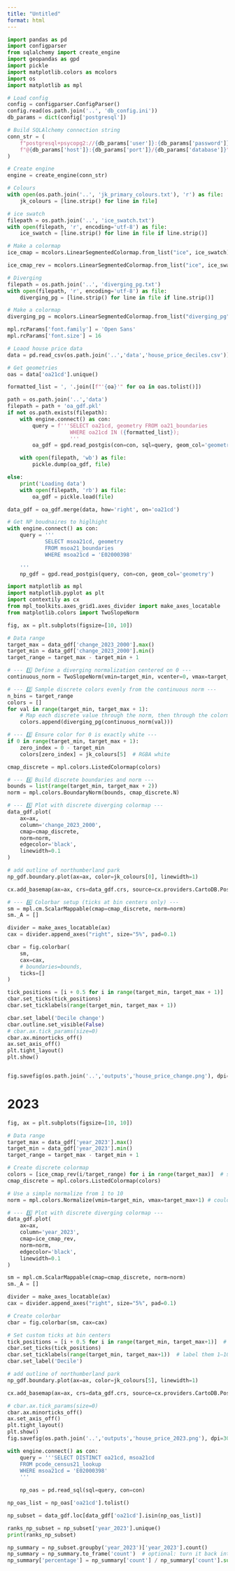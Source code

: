 ```yaml
---
title: "Untitled"
format: html
---
```



```python
import pandas as pd
import configparser
from sqlalchemy import create_engine
import geopandas as gpd
import pickle
import matplotlib.colors as mcolors
import os
import matplotlib as mpl

# Load config
config = configparser.ConfigParser()
config.read(os.path.join('..', 'db_config.ini'))
db_params = dict(config['postgresql'])

# Build SQLAlchemy connection string
conn_str = (
    f"postgresql+psycopg2://{db_params['user']}:{db_params['password']}"
    f"@{db_params['host']}:{db_params['port']}/{db_params['database']}"
)

# Create engine
engine = create_engine(conn_str)

# Colours
with open(os.path.join('..', 'jk_primary_colours.txt'), 'r') as file:
    jk_colours = [line.strip() for line in file]

# ice swatch
filepath = os.path.join('..', 'ice_swatch.txt')
with open(filepath, 'r', encoding='utf-8') as file:
    ice_swatch = [line.strip() for line in file if line.strip()]

# Make a colormap
ice_cmap = mcolors.LinearSegmentedColormap.from_list("ice", ice_swatch)

ice_cmap_rev = mcolors.LinearSegmentedColormap.from_list("ice", ice_swatch).reversed()

# Diverging
filepath = os.path.join('..', 'diverging_pg.txt')
with open(filepath, 'r', encoding='utf-8') as file:
    diverging_pg = [line.strip() for line in file if line.strip()]

# Make a colormap
diverging_pg = mcolors.LinearSegmentedColormap.from_list("diverging_pg", diverging_pg)

mpl.rcParams['font.family'] = 'Open Sans'
mpl.rcParams['font.size'] = 16
```


```python
# Loaod house price data
data = pd.read_csv(os.path.join('..','data','house_price_deciles.csv'))

# Get geometries
oas = data['oa21cd'].unique()

formatted_list = ', '.join([f"'{oa}'" for oa in oas.tolist()])

path = os.path.join('..','data')
filepath = path + 'oa_gdf.pkl'
if not os.path.exists(filepath):
    with engine.connect() as con:
        query = f'''SELECT oa21cd, geometry FROM oa21_boundaries
                    WHERE oa21cd IN ({formatted_list});
                    '''
        oa_gdf = gpd.read_postgis(con=con, sql=query, geom_col='geometry')

    with open(filepath, 'wb') as file:
        pickle.dump(oa_gdf, file)

else:
    print('Loading data')
    with open(filepath, 'rb') as file:
        oa_gdf = pickle.load(file)

data_gdf = oa_gdf.merge(data, how='right', on='oa21cd')
```

```python
# Get NP boudnaires to higlhight
with engine.connect() as con:
    query = '''
            SELECT msoa21cd, geometry
            FROM msoa21_boundaries
            WHERE msoa21cd = 'E02000398'

    '''
    np_gdf = gpd.read_postgis(query, con=con, geom_col='geometry')
```

```python
import matplotlib as mpl
import matplotlib.pyplot as plt
import contextily as cx
from mpl_toolkits.axes_grid1.axes_divider import make_axes_locatable
from matplotlib.colors import TwoSlopeNorm

fig, ax = plt.subplots(figsize=[10, 10])

# Data range
target_max = data_gdf['change_2023_2000'].max()
target_min = data_gdf['change_2023_2000'].min()
target_range = target_max - target_min + 1

# --- 1️⃣ Define a diverging normalization centered on 0 ---
continuous_norm = TwoSlopeNorm(vmin=target_min, vcenter=0, vmax=target_max)

# --- 2️⃣ Sample discrete colors evenly from the continuous norm ---
n_bins = target_range
colors = []
for val in range(target_min, target_max + 1):
    # Map each discrete value through the norm, then through the colormap
    colors.append(diverging_pg(continuous_norm(val)))

# --- 3️⃣ Ensure color for 0 is exactly white ---
if 0 in range(target_min, target_max + 1):
    zero_index = 0 - target_min
    colors[zero_index] = jk_colours[5]  # RGBA white

cmap_discrete = mpl.colors.ListedColormap(colors)

# --- 4️⃣ Build discrete boundaries and norm ---
bounds = list(range(target_min, target_max + 2))
norm = mpl.colors.BoundaryNorm(bounds, cmap_discrete.N)

# --- 5️⃣ Plot with discrete diverging colormap ---
data_gdf.plot(
    ax=ax,
    column='change_2023_2000',
    cmap=cmap_discrete,
    norm=norm,
    edgecolor='black',
    linewidth=0.1
)

# add outline of northumberland park
np_gdf.boundary.plot(ax=ax, color=jk_colours[0], linewidth=1)

cx.add_basemap(ax=ax, crs=data_gdf.crs, source=cx.providers.CartoDB.Positron)

# --- 6️⃣ Colorbar setup (ticks at bin centers only) ---
sm = mpl.cm.ScalarMappable(cmap=cmap_discrete, norm=norm)
sm._A = []

divider = make_axes_locatable(ax)
cax = divider.append_axes("right", size="5%", pad=0.1)

cbar = fig.colorbar(
    sm, 
    cax=cax, 
    # boundaries=bounds, 
    ticks=[]
)

tick_positions = [i + 0.5 for i in range(target_min, target_max + 1)]
cbar.set_ticks(tick_positions)
cbar.set_ticklabels(range(target_min, target_max + 1))

cbar.set_label('Decile change')
cbar.outline.set_visible(False)
# cbar.ax.tick_params(size=0)
cbar.ax.minorticks_off()
ax.set_axis_off()
plt.tight_layout()
plt.show()


fig.savefig(os.path.join('..','outputs','house_price_change.png'), dpi=300, bbox_inches='tight')
```

# 2023

```python
fig, ax = plt.subplots(figsize=[10, 10])

# Data range
target_max = data_gdf['year_2023'].max()
target_min = data_gdf['year_2023'].min()
target_range = target_max - target_min + 1

# Create discrete colormap
colors = [ice_cmap_rev(i/target_range) for i in range(target_max)]  # sample 10 discrete colors - using i/9 ensures last colour is used
cmap_discrete = mpl.colors.ListedColormap(colors)

# Use a simple normalize from 1 to 10
norm = mpl.colors.Normalize(vmin=target_min, vmax=target_max+1) # could be +1?

# --- 5️⃣ Plot with discrete diverging colormap ---
data_gdf.plot(
    ax=ax,
    column='year_2023',
    cmap=ice_cmap_rev,
    norm=norm,
    edgecolor='black',
    linewidth=0.1
)

sm = mpl.cm.ScalarMappable(cmap=cmap_discrete, norm=norm)
sm._A = []

divider = make_axes_locatable(ax)
cax = divider.append_axes("right", size="5%", pad=0.1)

# Create colorbar
cbar = fig.colorbar(sm, cax=cax)

# Set custom ticks at bin centers
tick_positions = [i + 0.5 for i in range(target_min, target_max+1)]  # 1.5, 2.5, ..., 9.5
cbar.set_ticks(tick_positions)
cbar.set_ticklabels(range(target_min, target_max+1))  # label them 1–10
cbar.set_label('Decile')

# add outline of northumberland park
np_gdf.boundary.plot(ax=ax, color=jk_colours[5], linewidth=1)

cx.add_basemap(ax=ax, crs=data_gdf.crs, source=cx.providers.CartoDB.Positron)

# cbar.ax.tick_params(size=0)
cbar.ax.minorticks_off()
ax.set_axis_off()
plt.tight_layout()
plt.show()
fig.savefig(os.path.join('..','outputs','house_price_2023.png'), dpi=300, bbox_inches='tight')
```


```python
with engine.connect() as con:
    query = '''SELECT DISTINCT oa21cd, msoa21cd
    FROM pcode_census21_lookup 
    WHERE msoa21cd = 'E02000398'
    '''
    
    np_oas = pd.read_sql(sql=query, con=con)

np_oas_list = np_oas['oa21cd'].tolist()

np_subset = data_gdf.loc[data_gdf['oa21cd'].isin(np_oas_list)]

ranks_np_subset = np_subset['year_2023'].unique()
print(ranks_np_subset)

np_summary = np_subset.groupby('year_2023')['year_2023'].count()
np_summary = np_summary.to_frame('count')  # optional: turn it back into a DataFrame
np_summary['percentage'] = np_summary['count'] / np_summary['count'].sum() * 100


```